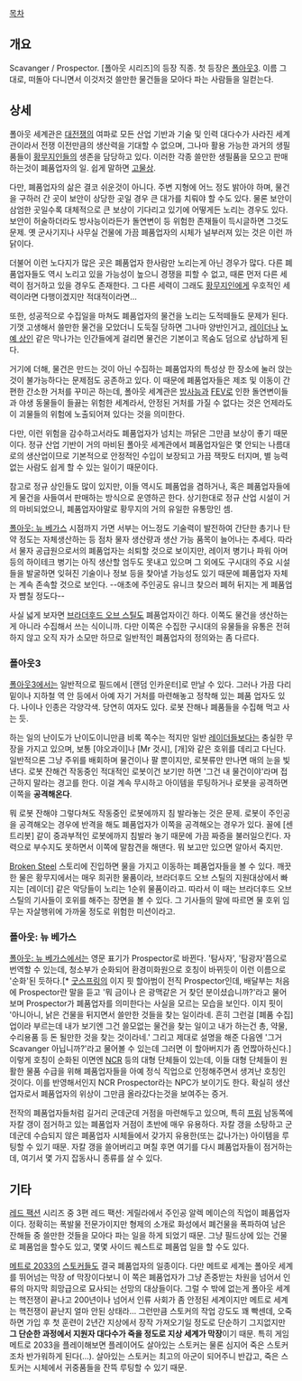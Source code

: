 [[목차]]

== 개요 ==
Scavanger / Prospector. [폴아웃 시리즈]의 등장 직종. 첫 등장은 [[폴아웃3]]. 이름 그대로, 떠돌아 다니면서 이것저것 쓸만한 물건들을 모아다 파는 사람들을 일컫는다. 

== 상세 ==
폴아웃 세계관은 [[대전쟁]]의 여파로 모든 산업 기반과 기술 및 인력 대다수가 사라진 세계관이라서 전쟁 이전만큼의 생산력을 기대할 수 없으며, 그나마 활용 가능한 과거의 생필품들이 [[황무지인]]들의 생존을 담당하고 있다. 이러한 각종 쓸만한 생필품을 모으고 판매하는것이 폐품업자의 일. 쉽게 말하면 [[고물상]].

다만, 폐품업자의 삶은 결코 쉬운것이 아니다. 주변 지형에 어느 정도 밝아야 하며, 물건을 구하러 간 곳이 보안이 상당한 곳일 경우 큰 대가를 치뤄야 할 수도 있다. 물론 보안이 삼엄한 곳일수록 대체적으로 큰 보상이 기다리고 있기에 어떻게든 노리는 경우도 있다. 보안이 허술하더라도 방사능이라든가 돌연변이 등 위험한 존재들이 득시글하면 그것도 문제. 옛 군사기지나 사무실 건물에 가끔 폐품업자의 시체가 널부러져 있는 것은 이런 까닭이다.

더불어 이런 노다지가 많은 곳은 폐품업자 한사람만 노리는게 아닌 경우가 많다. 다른 폐품업자들도 역시 노리고 있을 가능성이 높으니 경쟁을 피할 수 없고, 때론 먼저 다른 세력이 점거하고 있을 경우도 존재한다. 그 다른 세력이 그래도 [[황무지인]]에게 우호적인 세력이라면 다행이겠지만 적대적이라면...

또한, 성공적으로 수집일을 마쳐도 폐품업자의 물건을 노리는 도적떼들도 문제가 된다. 기껏 고생해서 쓸만한 물건을 모았더니 도둑질 당하면 그나마 양반인거고, [[레이더]]나 [[노예 상인]] 같은 막나가는 인간들에게 걸리면 물건은 기본이고 목숨도 덤으로 상납하게 된다.

거기에 더해, 물건은 만드는 것이 아닌 수집하는 폐품업자의 특성상 한 장소에 눌러 앉는 것이 불가능하다는 문제점도 공존하고 있다. 이 때문에 폐품업자들은 제조 및 이동이 간편한 간소한 거처를 꾸미곤 하는데, 폴아웃 세계관은 [[방사능]]과 [[FEV]]로 인한 돌연변이들과 야생 동물들이 들끓는 위험한 세계라서, 안정된 거처를 가질 수 없다는 것은 언제라도 이 괴물들의 위험에 노출되어져 있다는 것을 의미한다.

다만, 이런 위험을 감수하고서라도 폐품업자가 넘치는 까닭은 그만큼 보상이 좋기 때문이다. 정규 산업 기반이 거의 마비된 폴아웃 세계관에서 폐품업자일은 몇 안되는 나름대로의 생산업이므로 기본적으로 안정적인 수입이 보장되고 가끔 잭팟도 터지며, 별 능력 없는 사람도 쉽게 할 수 있는 일이기 때문이다.

참고로 정규 상인들도 많이 있지만, 이들 역시도 폐품업을 겸하거나, 혹은 폐품업자들에게 물건을 사들여서 판매하는 방식으로 운영하곤 한다. 상기한대로 정규 산업 시설이 거의 마비되었으니, 폐품업자야말로 황무지의 거의 유일한 유통망인 셈.

[[폴아웃: 뉴 베가스]] 시점까지 가면 서부는 어느정도 기술력이 발전하여 간단한 총기나 탄약 정도는 자체생산하는 등 점차 물자 생산량과 생산 가능 품목이 늘어나는 추세다. 따라서 물자 공급원으로서의 폐품업자는 쇠퇴할 것으로 보이지만, 레이저 병기나 파워 아머 등의 하이테크 병기는 아직 생산할 엄두도 못내고 있으며 그 외에도 구시대의 주요 시설들을 발굴하면 잊혀진 기술이나 정보 등을 찾아낼 가능성도 있기 때문에 폐품업자 자체는 계속 존속할 것으로 보인다. --애초에 주인공도 유니크 찾으러 폐허 뒤지는 게 폐품업자 뺨칠 정도다--

사실 넓게 보자면 [[브라더후드 오브 스틸]]도 폐품업자이긴 하다. 이쪽도 물건을 생산하는게 아니라 수집해서 쓰는 식이니까. 다만 이쪽은 수집한 구시대의 유물들을 유통은 전혀 하지 않고 오직 자가 소모만 하므로 일반적인 폐품업자의 정의와는 좀 다르다.

=== 폴아웃3 ===
[[폴아웃3]]에서는 일반적으로 필드에서 [랜덤 인카운터]로 만날 수 있다. 그러나 가끔 다리 밑이나 지하철 역 안 등에서 아예 자기 거처를 마련해놓고 정착해 있는 폐품 업자도 있다. 나이나 인종은 각양각색. 당연히 여자도 있다. 로봇 잔해나 폐품들을 수집해 먹고 사는 듯.

하는 일의 난이도가 난이도이니만큼 비록 쪽수는 적지만 일반 [[레이더]]들보다는 충실한 무장을 가지고 있으며, 보통 [야오과이]나 [Mr 것시], [개]와 같은 호위를 데리고 다닌다. 일반적으론 그냥 주위를 배회하며 물건이나 팔 뿐이지만, 로봇류만 만나면 매의 눈을 빛낸다. 로봇 잔해건 작동중인 적대적인 로봇이건 보기만 하면 '그건 내 물건이야'라며 접근하지 말라는 경고를 한다. 이걸 계속 무시하고 아이템을 루팅하거나 로봇을 공격하면 이쪽을 '''공격해온다'''.

뭐 로봇 잔해야 그렇다쳐도 작동중인 로봇에까지 침 발라놓는 것은 문제. 로봇이 주인공을 공격해오는 경우에 반격을 해도 폐품업자가 이쪽을 공격해오는 경우가 있다. 꼴에 [센트리봇] 같이 중과부적인 로봇에까지 침발라 놓기 때문에 가끔 짜증을 불러일으킨다. 자력으로 부수지도 못하면서 이쪽에 말참견을 해댄다. 뭐 보고만 있으면 알아서 죽지만.

[[Broken Steel]] 스토리에 진입하면 물을 가지고 이동하는 폐품업자들을 볼 수 있다. 깨끗한 물은 황무지에서는 매우 희귀한 물품이라, 브라더후드 오브 스틸의 지원대상에서 빠지는 [레이더] 같은 악당들이 노리는 1순위 물품이라고. 따라서 이 때는 브라더후드 오브 스틸의 기사들이 호위를 해주는 장면을 볼 수 있다. 그 기사들의 말에 따르면 물 호위 임무는 자살행위에 가까울 정도로 위험한 미션이라고.

=== 폴아웃: 뉴 베가스 ===
[[폴아웃: 뉴 베가스]]에서는 영문 표기가 Prospector로 바뀐다. '탐사자', '탐광자'쯤으로 번역할 수 있는데, 청소부가 순화되어 환경미화원으로 호칭이 바뀌듯이 이런 이름으로 '순화'된 듯하다.[* [[굿스프링]]의 이지 핏 할아범이 전직 Prospector인데, 배달부는 처음에 Prospector란 말을 듣고 '뭐 금이나 은 광맥같은 거 찾던 분이셨습니까?'라고 물어보며 Prospector가 폐품업자를 의미한다는 사실을 모르는 모습을 보인다. 이지 핏이 '아니아니, 낡은 건물을 뒤지면서 쓸만한 것들을 찾는 일이라네. 흔히 그런걸 [폐품 수집]업이라 부르는데 내가 보기엔 그건 쓸모없는 물건을 찾는 일이고 내가 하는건 총, 약물, 수리용품 등 돈 될만한 것을 찾는 것이라네.' 그리고 제대로 설명을 해준 다음엔 '그거 Scavanger 아닙니까?'라고 물어볼 수 있는데 그러면 이 할아버지가 좀 언짢아하신다.] 이렇게 호칭이 순화된 이면엔 [[NCR]] 등의 대형 단체들이 있는데, 이들 대형 단체들이 원활한 물품 수급을 위해 폐품업자들을 아예 정식 직업으로 인정해주면서 생겨난 호칭인 것이다. 이를 반영해서인지 NCR Prospector라는 NPC가 보이기도 한다. 확실히 생산업자로서 폐품업자의 위상이 그만큼 올라갔다는것을 보여주는 증거.

전작의 폐품업자들처럼 길거리 군데군데 거점을 마련해두고 있으며, 특히 [[프림]] 남동쪽에 자칼 갱이 점거하고 있는 폐품업자 거점이 초반에 매우 유용하다. 자칼 갱을 소탕하고 군데군데 수습되지 않은 폐품업자 시체들에서 갖가지 유용한(또는 값나가는) 아이템을 루팅할 수 있기 때문. 자칼 갱을 쓸어버리고 며칠 후면 여기를 다시 폐품업자들이 점거하는데, 여기서 몇 가지 잡동사니 종류를 살 수 있다.

== 기타 ==
[[레드 팩션]] 시리즈 중 3편 레드 팩션: 게릴라에서 주인공 알렉 메이슨의 직업이 폐품업자이다. 정확히는 폭발물 전문가이지만 형제의 소개로 화성에서 폐건물을 폭파하여 남은 잔해들 중 쓸만한 것들을 모아다 파는 일을 하게 되었기 때문. 그냥 필드상에 있는 건물로 폐품업을 할수도 있고, 몇몇 사이드 퀘스트로 폐품업 일을 할 수도 있다.

[[메트로 2033]]의 [[스토커]]들도 결국 폐품업자의 일종이다. 다만 메트로 세계는 폴아웃 세계를 뛰어넘는 막장 of 막장이다보니 이 쪽은 폐품업자가 그냥 존중받는 차원을 넘어서 인류의 마지막 희망급으로 묘사되는 선망의 대상들이다. 그럴 수 밖에 없는게 폴아웃 세계는 핵전쟁이 끝나고 200년이나 넘어서 인류 사회가 좀 안정된 세계이지만 메트로 세계는 핵전쟁이 끝난지 얼마 안된 상태라... 그런만큼 스토커의 작업 강도도 꽤 빡센데, 오죽하면 가입 후 첫 훈련이 2년간 지상에서 장작 가져오기일 정도로 단순하기 그지없지만 '''그 단순한 과정에서 지원자 대다수가 죽을 정도로 지상 세계가 막장'''이기 때문. 특히 게임 메트로 2033을 플레이해보면 플레이어도 살아있는 스토커는 물론 심지어 죽은 스토커조차 반가워하게 된다(...). 살아있는 스토커는 최고의 아군이 되어주니 반갑고, 죽은 스토커는 시체에서 귀중품들을 잔뜩 루팅할 수 있기 때문.
